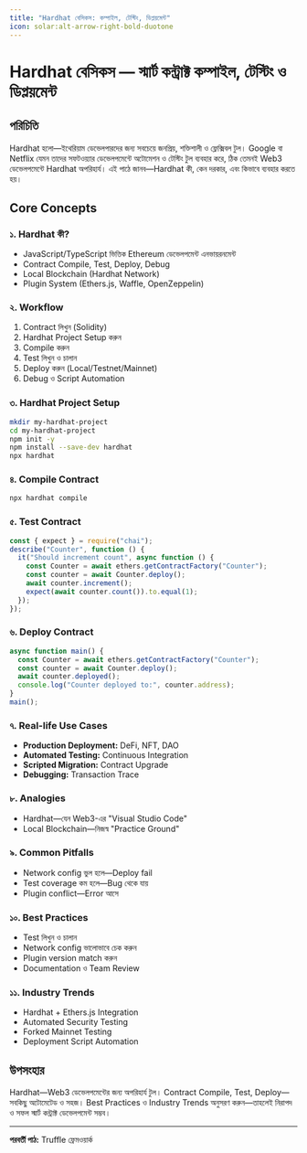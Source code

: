 ```yaml
---
title: "Hardhat বেসিকস: কম্পাইল, টেস্টিং, ডিপ্লয়মেন্ট"
icon: solar:alt-arrow-right-bold-duotone
---
```


# Hardhat বেসিকস — স্মার্ট কন্ট্রাক্ট কম্পাইল, টেস্টিং ও ডিপ্লয়মেন্ট

## পরিচিতি

Hardhat হলো—ইথেরিয়াম ডেভেলপারদের জন্য সবচেয়ে জনপ্রিয়, শক্তিশালী ও ফ্লেক্সিবল টুল। Google বা Netflix যেমন তাদের সফটওয়্যার ডেভেলপমেন্টে অটোমেশন ও টেস্টিং টুল ব্যবহার করে, ঠিক তেমনই Web3 ডেভেলপমেন্টে Hardhat অপরিহার্য। এই পাঠে জানব—Hardhat কী, কেন দরকার, এবং কিভাবে ব্যবহার করতে হয়।

## Core Concepts

### ১. Hardhat কী?
- JavaScript/TypeScript ভিত্তিক Ethereum ডেভেলপমেন্ট এনভায়রনমেন্ট
- Contract Compile, Test, Deploy, Debug
- Local Blockchain (Hardhat Network)
- Plugin System (Ethers.js, Waffle, OpenZeppelin)

### ২. Workflow
1. Contract লিখুন (Solidity)
2. Hardhat Project Setup করুন
3. Compile করুন
4. Test লিখুন ও চালান
5. Deploy করুন (Local/Testnet/Mainnet)
6. Debug ও Script Automation

### ৩. Hardhat Project Setup
```bash
mkdir my-hardhat-project
cd my-hardhat-project
npm init -y
npm install --save-dev hardhat
npx hardhat
```

### ৪. Compile Contract
```bash
npx hardhat compile
```

### ৫. Test Contract
```javascript
const { expect } = require("chai");
describe("Counter", function () {
  it("Should increment count", async function () {
    const Counter = await ethers.getContractFactory("Counter");
    const counter = await Counter.deploy();
    await counter.increment();
    expect(await counter.count()).to.equal(1);
  });
});
```

### ৬. Deploy Contract
```javascript
async function main() {
  const Counter = await ethers.getContractFactory("Counter");
  const counter = await Counter.deploy();
  await counter.deployed();
  console.log("Counter deployed to:", counter.address);
}
main();
```

### ৭. Real-life Use Cases
- **Production Deployment:** DeFi, NFT, DAO
- **Automated Testing:** Continuous Integration
- **Scripted Migration:** Contract Upgrade
- **Debugging:** Transaction Trace

### ৮. Analogies
- Hardhat—যেন Web3-এর "Visual Studio Code"
- Local Blockchain—নিজস্ব "Practice Ground"

### ৯. Common Pitfalls
- Network config ভুল হলে—Deploy fail
- Test coverage কম হলে—Bug থেকে যায়
- Plugin conflict—Error আসে

### ১০. Best Practices
- Test লিখুন ও চালান
- Network config ভালোভাবে চেক করুন
- Plugin version match করুন
- Documentation ও Team Review

### ১১. Industry Trends
- Hardhat + Ethers.js Integration
- Automated Security Testing
- Forked Mainnet Testing
- Deployment Script Automation

## উপসংহার

Hardhat—Web3 ডেভেলপমেন্টের জন্য অপরিহার্য টুল। Contract Compile, Test, Deploy—সবকিছু অটোমেটেড ও সহজ। Best Practices ও Industry Trends অনুসরণ করুন—তাহলেই নিরাপদ ও সফল স্মার্ট কন্ট্রাক্ট ডেভেলপমেন্ট সম্ভব।

---

**পরবর্তী পাঠ:** Truffle ফ্রেমওয়ার্ক
